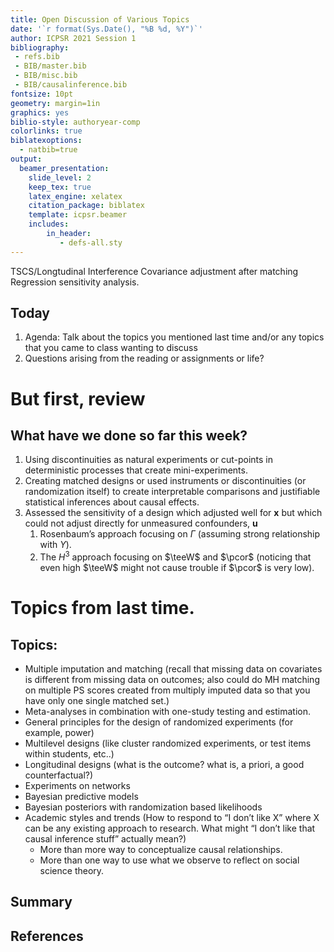 ```yaml
---
title: Open Discussion of Various Topics
date: '`r format(Sys.Date(), "%B %d, %Y")`'
author: ICPSR 2021 Session 1
bibliography:
 - refs.bib
 - BIB/master.bib
 - BIB/misc.bib
 - BIB/causalinference.bib
fontsize: 10pt
geometry: margin=1in
graphics: yes
biblio-style: authoryear-comp
colorlinks: true
biblatexoptions:
  - natbib=true
output:
  beamer_presentation:
    slide_level: 2
    keep_tex: true
    latex_engine: xelatex
    citation_package: biblatex
    template: icpsr.beamer
    includes:
        in_header:
           - defs-all.sty
---
```


TSCS/Longtudinal
Interference
Covariance adjustment after matching
Regression sensitivity analysis.

## Today


  1. Agenda: Talk about the topics you mentioned last time and/or any topics
     that you came to class wanting to discuss
  2. Questions arising from the reading or assignments or life?

# But first, review

## What have we done so far this week?

 1. Using discontinuities as natural experiments or cut-points in
    deterministic processes that create mini-experiments.
 2. Creating matched designs or used instruments or discontinuities (or
    randomization itself) to create interpretable comparisons and justifiable
    statistical inferences about causal effects.
 3. Assessed the sensitivity of a design which adjusted well for
    $\bm{x}$ but which could not adjust directly for unmeasured confounders, $\bm{u}$
    1. Rosenbaum's approach focusing on $\Gamma$ (assuming strong relationship with $Y$).
    2. The $H^3$ approach focusing on $\teeW$ and $\pcor$ (noticing that even
    high $\teeW$ might not cause trouble if $\pcor$ is very low).

\begin{center}
\includegraphics[width=.6\textwidth]{xyzudiagram.pdf}
\end{center}

# Topics from last time.

## Topics:

 - Multiple imputation and matching (recall that missing data on covariates is
   different from missing data on outcomes; also could do MH matching on
   multiple PS scores created from multiply imputed data so that you have only
   one single matched set.)
 - Meta-analyses in combination with one-study testing and estimation.
 - General principles for the design of randomized experiments (for example,
   power)
 - Multilevel designs (like cluster randomized experiments, or test items
   within students, etc..)
 - Longitudinal designs (what is the outcome? what is, a priori, a good
   counterfactual?)
 - Experiments on networks
 - Bayesian predictive models
 - Bayesian posteriors with randomization based likelihoods
 - Academic styles and trends (How to respond to "I don't like X" where X can
   be any existing approach to research. What might "I don't like that causal
   inference stuff" actually mean?)
   - More than more way to conceptualize causal relationships.
   - More than one way to use what we observe to reflect on social science
     theory. 


## Summary


## References
